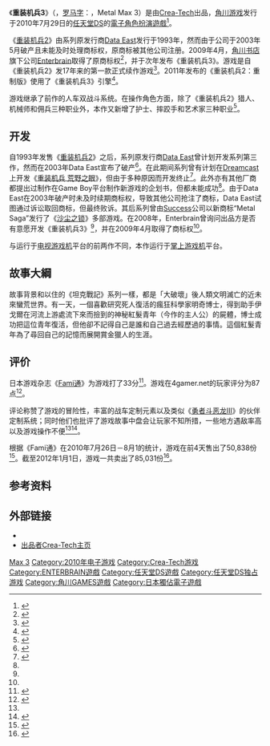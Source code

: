{{NoteTA
| G1=Games
| 1= zh-cn:重装机兵; zh-tw:坦克戰記;
}}
{{Infobox VG
| title =重装机兵3
| image = File:Metal Max 3 Boxart.png
| caption = 游戏封面
| japanese =メタルマックス3
| english =
| genre =[[電子角色扮演遊戲|角色扮演]]（RPG）
| language =
| platform =[[任天堂DS|任天堂DS]]
| developer =[[Cattle_Call|Cattle Call]]
| publisher = {{vgrelease|JP|[[角川游戏|角川游戏]]}}
| producer =
| director =田内智树
| designer =[[宫冈宽|宫冈宽]]
| writer =
| programmer =
| composer =[[门仓聪|门仓聪]]
| artist =[[山本贵嗣|山本贵嗣]]<br />广冈政树<br />纪世俊
| series =
| engine =
| modes =[[单人游戏|单人]]，[[双人游戏|双人]]
| released ={{vgrelease|JP|2010年7月29日}}
| onlinegame =
}}

《'''重装机兵3'''》（{{lang-ja|メタルマックス3}}，[[平文式罗马字|罗马字]]：{{transl|ja|Metaru Makkusu Surī}}，Metal Max 3）是由[[Crea-Tech|Crea-Tech]]出品，[[角川游戏|角川游戏]]发行于2010年7月29日的[[任天堂DS|任天堂DS]]的[[電子角色扮演遊戲|電子角色扮演遊戲]]<ref>{{cite web|title=タルマックス3- 【製品情報】|url=http://www.metalmax.info/mm3/pinfo.html|publisher=Enterbrain / Crea-Tech|accessdate=2012-02-08|language=ja|archive-date=2020-08-06|archive-url=https://web.archive.org/web/20200806215344/http://metalmax.info/mm3/pinfo.html|dead-url=no}}</ref>。

《[[重装机兵2|重装机兵2]]》由系列原发行商[[Data_East|Data East]]发行于1993年，然而由于公司于2003年5月破产且未能及时处理商标权，原商标被其他公司注册。2009年4月，[[角川书店|角川书店]]旗下公司[[Enterbrain|Enterbrain]]取得了原商标权<ref name="getcopyright">{{cite web|title=正当なる「メタルマックス２改」「メタルマックスＲ改」（第４５発案）|url=http://www.tanomi.com/metoo/r/?kid=65219|publisher=Tanomi.com|accessdate=2012-02-08|language=ja|deadurl=yes|archiveurl=https://web.archive.org/web/20110701134209/http://www.tanomi.com/metoo/r/?kid=65219|archivedate=2011-07-01}}</ref>，并于次年发布《重装机兵3》。游戏是自《重装机兵2》发17年来的第一款正式续作游戏<ref>{{cite web|author=稲元徹也|title=総勢100名以上の“ハンター”たちが阿佐ヶ谷地下に集結！　苦節17年の苦労話を開発陣が語る「メタルマックス・トークライブ ～メタルマックスを創った男たち～」レポート|url=http://www.4gamer.net/games/106/G010672/20101006028/|publisher=4gamer.net|accessdate=2012-06-03|language=ja|date=2010-10-07|archive-date=2013-10-21|archive-url=https://web.archive.org/web/20131021181314/http://www.4gamer.net/games/106/G010672/20101006028/|dead-url=no}}</ref>。2011年发布的《重装机兵2：重制版》使用了《重装机兵3》引擎<ref>{{cite web|last=Spencer|title=Ride A Buggy Or Leopard Tank In Metal Max 2 Reloaded|url=http://www.siliconera.com/2011/07/07/ride-a-buggy-or-leopard-tank-in-metal-max-2-reloaded/|publisher=siliconera.com|accessdate=2012-02-08|date=2011-07-07|language=en|archive-date=2018-09-30|archive-url=https://web.archive.org/web/20180930074406/http://www.siliconera.com/2011/07/07/ride-a-buggy-or-leopard-tank-in-metal-max-2-reloaded/|dead-url=no}}</ref>。

游戏继承了前作的人车双战斗系统。在操作角色方面，除了《重装机兵2》猎人、机械师和佣兵三种职业外，本作又新增了护士、摔跤手和艺术家三种职业<ref>{{cite web|last=Nobu|title=NDS「メタルマックス3」では三つの新職業が登場。シリーズ初のパーティーメンバーを入れ替えての冒険が可能に|url=http://www.4gamer.net/games/106/G010672/20100414025/|publisher=4Gamer.net|accessdate=2012-02-08|language=ja|date=2010-04-19|archive-date=2020-09-27|archive-url=https://web.archive.org/web/20200927164043/https://www.4gamer.net/games/106/G010672/20100414025/|dead-url=no}}</ref>。

== 开发 ==
自1993年发售《[[重装机兵2|重装机兵2]]》之后，系列原发行商[[Data_East|Data East]]曾计划开发系列第三作，然而在2003年Data East宣布了破产<ref name="famiinterview">{{cite web|title=『メタルマックス3』の開発者、宮岡寛氏と田内智樹氏のインタビュー完全版を公開！|url=http://www.famitsu.com/news/201009/02032849.html|publisher=Fami通|accessdate=2012-06-03|date=2010-09-02|language=ja|archive-date=2020-06-26|archive-url=https://web.archive.org/web/20200626003208/https://www.famitsu.com/news/201009/02032849.html|dead-url=no}}</ref>。在此期间系列曾有计划在[[Dreamcast|Dreamcast]]上开发《[[重装机兵_荒野之眼|重装机兵 荒野之眼]]》，但由于多种原因而开发终止<ref name="CT">{{cite web|title=MetalMax概要４|url=http://www.crea-tech.net/GAMES/games_MM_gai04.html|publisher=Crea-Tech|accessdate=2012-02-17|language=ja|archive-date=2013-06-23|archive-url=https://web.archive.org/web/20130623022544/http://www.crea-tech.net/GAMES/games_MM_gai04.html|dead-url=no}}</ref>。此外亦有其他厂商都提出过制作在Game Boy平台制作新游戏的企划书，但都未能成功<ref name="famiinterview" />。由于Data East在2003年破产时未及时续期商标权，导致其他公司抢注了商标，Data East试图通过诉讼取回商标，但最终败诉。其后系列曾由[[Success|Success]]公司以新商标“Metal Saga”发行了《[[沙尘之锁|沙尘之锁]]》多部游戏。在2008年，Enterbrain曾询问出品方是否有意愿开发《重装机兵3》<ref name="famiinterview" />，并在2009年4月取得了商标权<ref name="getcopyright" />。

与运行于[[电视游戏机|电视游戏机]]平台的前两作不同，本作运行于[[掌上游戏机|掌上游戏机]]平台。

== 故事大綱 ==
故事背景和以住的《坦克戰記》系列一樣，都是「大破壞」後人類文明滅亡的近未來蠻荒世界。有一天，一個喜歡研究死人復活的瘋狂科學家明奇博士，得到助手伊戈爾在河流上游處流下來而撿到的神秘紅髮青年（今作的主人公）的屍體，博士成功把這位青年復活，但他卻不記得自己是誰和自己過去經歷過的事情。這個紅髮青年為了尋回自己的記憶而展開賞金獵人的生涯。

== 评价 ==

日本游戏杂志《[[Fami通|Fami通]]》为游戏打了33分<ref>{{cite web | url= http://nds.duowan.com/1007/143635001789.html | title= 最新FAMI通评分公开《重装机兵3》获得高分评价 | date= 2010-07-21 | publisher= 多玩游戏 | accessdate= 2012-06-03 | archive-url= https://web.archive.org/web/20150603032025/http://nds.duowan.com/1007/143635001789.html | archive-date= 2015-06-03 | dead-url= yes }}</ref>。游戏在4gamer.net的玩家评分为87点<ref name="4gamer">{{cite web|author=A.I.|title=17年ぶりのシリーズ最新作「メタルマックス3」と，「ストーカー ～コール オブ プリピャチ～」を取り上げる今週の「読者レビューPickUp！！」|url=http://www.4gamer.net/games/106/G010672/20101115006/|publisher=4gamer.net|accessdate=2012-06-04|language=ja|date=2010-11-16|archive-date=2013-10-21|archive-url=https://web.archive.org/web/20131021192415/http://www.4gamer.net/games/106/G010672/20101115006/|dead-url=no}}</ref>。

评论称赞了游戏的冒险性，丰富的战车定制元素以及类似《[[勇者斗恶龙III|勇者斗恶龙III]]》的伙伴定制系统；同时他们也批评了游戏故事中盘会让玩家不知所措，一些地方遇敌率高以及游戏操作不便<ref name="4gamer" /><ref>{{cite web|url=http://game.watch.impress.co.jp/docs/review/20100824_388918.html|title=伝説の“竜退治はもう飽きた！”が復活！荒廃した世界を戦車で駆ける17年ぶりのシリーズ最新作「メタルマックス3」|publisher=Impress Watch|author=山村智美|date=2010-08-24|accessdate=2012-06-09|language=ja|archive-date=2013-12-02|archive-url=https://web.archive.org/web/20131202233630/http://game.watch.impress.co.jp/docs/review/20100824_388918.html|dead-url=no}}</ref>。

根据《Fami通》在2010年7月26日－8月1的统计，游戏在前4天售出了50,838份<ref>{{cite web | url=http://garaph.info/softwareindividual.php//gid/4489 | title=Metal Max 3 | publisher=garaph.info | accessdate=2012-06-03 | language=en | archive-date=2018-10-02 | archive-url=https://web.archive.org/web/20181002043457/http://garaph.info/softwareindividual.php//gid/4489 | dead-url=no }}</ref>。截至2012年1月1日，游戏一共卖出了85,031份<ref>{{cite web | url=http://geimin.net/da/db/2011_ne_mc/index.php | title=2011年テレビゲームソフト売り上げTOP1000（メディアクリエイト版） | publisher=GEIMIN.NET | language=ja | accessdate=2012-06-03 | archive-date=2012-10-20 | archive-url=https://web.archive.org/web/20121020210426/http://geimin.net/da/db/2011_ne_mc/index.php | dead-url=no }}</ref>。

== 参考资料 ==
{{reflist|2}}

== 外部链接 ==

* {{official|http://www.metalmax.info/mm3/}}{{ja}}
* [https://web.archive.org/web/20120215093124/http://www.crea-tech.net/ 出品者Crea-Tech主页]{{ja}}

{{重装机兵系列}}

{{DEFAULTSORT:Metal Max 3}}
[[Category:重装机兵系列|Max 3]]
[[Category:2010年电子游戏|Category:2010年电子游戏]]
[[Category:Crea-Tech游戏|Category:Crea-Tech游戏]]
[[Category:ENTERBRAIN遊戲|Category:ENTERBRAIN遊戲]]
[[Category:任天堂DS遊戲|Category:任天堂DS遊戲]]
[[Category:任天堂DS独占游戏|Category:任天堂DS独占游戏]]
[[Category:角川GAMES遊戲|Category:角川GAMES遊戲]]
[[Category:日本獨佔電子遊戲|Category:日本獨佔電子遊戲]]